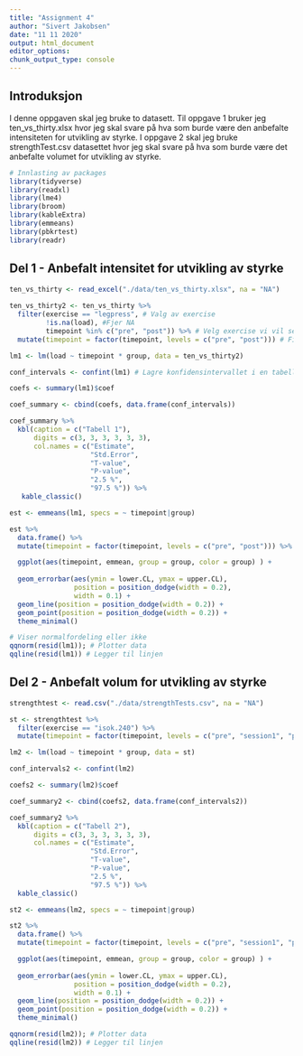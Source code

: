 ```yaml
---
title: "Assignment 4"
author: "Sivert Jakobsen"
date: "11 11 2020"
output: html_document
editor_options: 
chunk_output_type: console
---
```

## Introduksjon 
I denne oppgaven skal jeg bruke to datasett. Til oppgave 1 bruker jeg ten_vs_thirty.xlsx hvor jeg skal svare på hva som burde være den anbefalte intensiteten for utvikling av styrke. I oppgave 2 skal jeg bruke strengthTest.csv datasettet hvor jeg skal svare på hva som burde være det anbefalte volumet for utvikling av styrke. 

```r
# Innlasting av packages 
library(tidyverse)
library(readxl)
library(lme4)
library(broom)
library(kableExtra)
library(emmeans)
library(pbkrtest)
library(readr)

```


## Del 1 - Anbefalt intensitet for utvikling av styrke 

```r
ten_vs_thirty <- read_excel("./data/ten_vs_thirty.xlsx", na = "NA")
  
ten_vs_thirty2 <- ten_vs_thirty %>%  
  filter(exercise == "legpress", # Valg av exercise
         !is.na(load), #Fjer NA
         timepoint %in% c("pre", "post")) %>% # Velg exercise vi vil se på
  mutate(timepoint = factor(timepoint, levels = c("pre", "post"))) # Fikser rekkefølgen på timepoint 

lm1 <- lm(load ~ timepoint * group, data = ten_vs_thirty2)

conf_intervals <- confint(lm1) # Lagre konfidensintervallet i en tabell

coefs <- summary(lm1)$coef

coef_summary <- cbind(coefs, data.frame(conf_intervals))

coef_summary %>%
  kbl(caption = c("Tabell 1"),
      digits = c(3, 3, 3, 3, 3, 3),
      col.names = c("Estimate",
                    "Std.Error",
                    "T-value",
                    "P-value",
                    "2.5 %",
                    "97.5 %")) %>%
   kable_classic()

```

```r
est <- emmeans(lm1, specs = ~ timepoint|group)

est %>%
  data.frame() %>%
  mutate(timepoint = factor(timepoint, levels = c("pre", "post"))) %>%

  ggplot(aes(timepoint, emmean, group = group, color = group) ) + 
  
  geom_errorbar(aes(ymin = lower.CL, ymax = upper.CL), 
                position = position_dodge(width = 0.2), 
                width = 0.1) +
  geom_line(position = position_dodge(width = 0.2)) +
  geom_point(position = position_dodge(width = 0.2)) +
  theme_minimal()

```

```r
# Viser normalfordeling eller ikke
qqnorm(resid(lm1)); # Plotter data 
qqline(resid(lm1)) # Legger til linjen
```


## Del 2 - Anbefalt volum for utvikling av styrke 

```r

strengthtest <- read.csv("./data/strengthTests.csv", na = "NA")

st <- strengthtest %>%
  filter(exercise == "isok.240") %>%
  mutate(timepoint = factor(timepoint, levels = c("pre", "session1", "post")))

lm2 <- lm(load ~ timepoint * group, data = st)

conf_intervals2 <- confint(lm2)

coefs2 <- summary(lm2)$coef

coef_summary2 <- cbind(coefs2, data.frame(conf_intervals2))

coef_summary2 %>%
  kbl(caption = c("Tabell 2"),
      digits = c(3, 3, 3, 3, 3, 3),
      col.names = c("Estimate",
                    "Std.Error",
                    "T-value",
                    "P-value",
                    "2.5 %",
                    "97.5 %")) %>%
  kable_classic()

```

```r
st2 <- emmeans(lm2, specs = ~ timepoint|group)

st2 %>%
  data.frame() %>%
  mutate(timepoint = factor(timepoint, levels = c("pre", "session1", "post"))) %>%

  ggplot(aes(timepoint, emmean, group = group, color = group) ) + 
  
  geom_errorbar(aes(ymin = lower.CL, ymax = upper.CL), 
                position = position_dodge(width = 0.2), 
                width = 0.1) +
  geom_line(position = position_dodge(width = 0.2)) +
  geom_point(position = position_dodge(width = 0.2)) +
  theme_minimal()
```

```r
qqnorm(resid(lm2)); # Plotter data
qqline(resid(lm2)) # Legger til linjen

```

